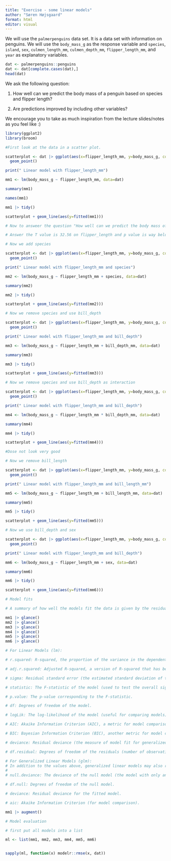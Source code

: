 ```yaml
---
title: "Exercise - some linear models"
author: "Søren Højsgaard"
format: html
editor: visual
---
```


We will use the `palmerpenguins` data set. It is a data set with information on penguins. We will use the `body_mass_g` as the response variable and `species`, `island`, `sex`, `culmen_length_mm`, `culmen_depth_mm`, `flipper_length_mm`, and `year` as explanatory variables.

```r
dat <- palmerpenguins::penguins
dat <- dat[complete.cases(dat),]
head(dat)
```

We ask the following question:

1.  How well can we predict the body mass of a penguin based on species and flipper length?

2.  Are predictions improved by including other variables?

We encourage you to take as much inspiration from the lecture slides/notes as you feel like :)

```r
library(ggplot2) 
library(broom)
```

```r

#First look at the data in a scatter plot.

scatterplot <- dat |> ggplot(aes(x=flipper_length_mm, y=body_mass_g, color=species)) +
  geom_point()

print(" Linear model with flipper_length_mm")

mm1 <- lm(body_mass_g ~ flipper_length_mm, data=dat)

summary(mm1)

names(mm1)

mm1 |> tidy()

scatterplot + geom_line(aes(y=fitted(mm1)))

# Now to answeer the question "How well can we predict the body mass of a penguin based on species and flipper length?"

# Answer the T value is 32.56 on flipper_length and p value is way below 0.5 this is having a great impact 
```

```r

# Now we add species

scatterplot <- dat |> ggplot(aes(x=flipper_length_mm, y=body_mass_g, color=species)) +
  geom_point()

print(" Linear model with flipper_length_mm and species")

mm2 <- lm(body_mass_g ~ flipper_length_mm + species, data=dat)

summary(mm2)

mm2 |> tidy()

scatterplot + geom_line(aes(y=fitted(mm2)))
```

```r

# Now we remove species and use bill_depth

scatterplot <- dat |> ggplot(aes(x=flipper_length_mm, y=body_mass_g, color=species)) +
  geom_point()

print(" Linear model with flipper_length_mm and bill_depth")

mm3 <- lm(body_mass_g ~ flipper_length_mm + bill_depth_mm, data=dat)

summary(mm3)

mm3 |> tidy()

scatterplot + geom_line(aes(y=fitted(mm3)))
```

```r
# Now we remove species and use bill_depth as interaction

scatterplot <- dat |> ggplot(aes(x=flipper_length_mm, y=body_mass_g, color=species)) +
  geom_point()

print(" Linear model with flipper_length_mm and bill_depth")

mm4 <- lm(body_mass_g ~ flipper_length_mm * bill_depth_mm, data=dat)

summary(mm4)

mm4 |> tidy()

scatterplot + geom_line(aes(y=fitted(mm4)))

#Dose not look very good
```

```r
# Now we remove bill_length

scatterplot <- dat |> ggplot(aes(x=flipper_length_mm, y=body_mass_g, color=species)) +
  geom_point()

print(" Linear model with flipper_length_mm and bill_length_mm")

mm5 <- lm(body_mass_g ~ flipper_length_mm + bill_length_mm, data=dat)

summary(mm5)

mm5 |> tidy()

scatterplot + geom_line(aes(y=fitted(mm5)))
```

```r
# Now we use bill_depth and sex

scatterplot <- dat |> ggplot(aes(x=flipper_length_mm, y=body_mass_g, color=sex)) +
  geom_point()

print(" Linear model with flipper_length_mm and bill_depth")

mm6 <- lm(body_mass_g ~ flipper_length_mm + sex, data=dat)

summary(mm6)

mm6 |> tidy()

scatterplot + geom_line(aes(y=fitted(mm6)))
```

```r

# Model fits

# A summary of how well the models fit the data is given by the residual standard deviation. And by the coefficient of determination R2 which is the squared correlation between the observed and fitted values.

mm1 |> glance()
mm2 |> glance()
mm3 |> glance()
mm4 |> glance()
mm5 |> glance()
mm6 |> glance()

# For Linear Models (lm):

# r.squared: R-squared, the proportion of the variance in the dependent variable     explained by the model.

# adj.r.squared: Adjusted R-squared, a version of R-squared that has been adjusted   for the number of predictors in the model.

# sigma: Residual standard error (the estimated standard deviation of the residuals).

# statistic: The F-statistic of the model (used to test the overall significance of   the model).

# p.value: The p-value corresponding to the F-statistic.

# df: Degrees of freedom of the model.

# logLik: The log-likelihood of the model (useful for comparing models).

# AIC: Akaike Information Criterion (AIC), a metric for model comparison (lower is   better).

# BIC: Bayesian Information Criterion (BIC), another metric for model comparison (lower is better).

# deviance: Residual deviance (the measure of model fit for generalized models).

# df.residual: Degrees of freedom of the residuals (number of observations minus     number of parameters).

# For Generalized Linear Models (glm):
# In addition to the values above, generalized linear models may also return:
# 
# null.deviance: The deviance of the null model (the model with only an intercept).

# df.null: Degrees of freedom of the null model.

# deviance: Residual deviance for the fitted model.

# aic: Akaike Information Criterion (for model comparison).

mm1 |> augment()
```

```r

# Model evaluation

# first put all models into a list

ml <- list(mm1, mm2, mm3, mm4, mm5, mm6)


sapply(ml, function(x) modelr::rmse(x, dat))
```

